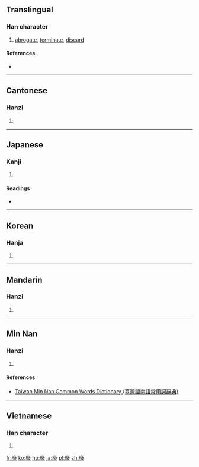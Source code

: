 {{also|废|廃}}
==Translingual==

===Han character===
{{Han char|rn=53|rad=广|as=12|sn=15|four=00247|canj=INOE|ids=⿸广發}}

# [[abrogate]], [[terminate]], [[discard]]

====References====
* {{Han ref|kx=0351.020|dkj=09492|dj=0662.050|hdz=20903.100|uh=5EE2|ud=24290|bh=BC6F|bd=48239}}

----

==Cantonese==

===Hanzi===
{{yue-hanzi|jyut=[[fai3]]|y=fai3|sim=废}}

# {{defn|lang=yue|sort=广12}}

----

==Japanese==

===Kanji===
{{ja-kanji|grade=|rs=广12}}

# {{defn|lang=ja|sort=广12}}

====Readings====
* {{ja-readings|on=[[はい]] (hai)|kun=[[すたれる]] (sutareru), [[ふす]] (fusu), [[おちる]] (ochiru)}}

----

==Korean==

===Hanja===
{{ko-hanja|hangeul=폐|rv=pye|mr=p'ye}}

# {{defn|lang=ko|sort=广12}}

----

==Mandarin==

===Hanzi===
{{cmn-hanzi|sim=废|pin=[[fèi]] ([[fei4]]), [[jiè]] ([[jie4]])|wg=fei<sup>4</sup>, chieh<sup>4</sup>}}

# {{defn|lang=cmn|sort=广12}}

----

==Min Nan==

===Hanzi===
{{nan-hanzi|tlpa=[[huì]] (hui<sup>3</sup>), [[huè]] (hue<sup>3</sup>)}}

# {{defn|lang=nan|sort=广12}}

====References====
* [http://twblg.dict.edu.tw/holodict_new/result_detail.jsp?n_no=11047&curpage=1&sample=%E5%BB%A2&radiobutton=1&querytarget=1&limit=20&pagenum=1&rowcount=11 Taiwan Min Nan Common Words Dictionary (臺灣閩南語常用詞辭典)]

----

==Vietnamese==

===Han character===
{{vi-hantu|[[phế]]|rs=广12}}

# {{defn|lang=vi|sort=广12}}

[[fr:廢]]
[[ko:廢]]
[[hu:廢]]
[[ja:廢]]
[[pl:廢]]
[[zh:廢]]
